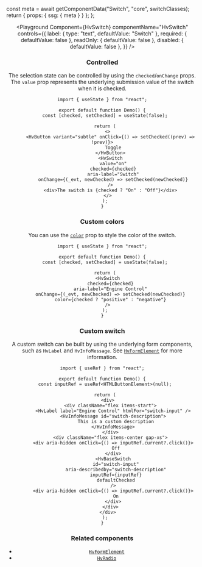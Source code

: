 


  const meta = await getComponentData("Switch", "core", switchClasses);
  return { props: { ssg: { meta } } };
};

<Header />

<Playground
  Component={HvSwitch}
  componentName="HvSwitch"
  controls={{
    label: { type: "text", defaultValue: "Switch" },
    required: { defaultValue: false },
    readOnly: { defaultValue: false },
    disabled: { defaultValue: false },
  }}
/>

### Controlled

The selection state can be controlled by using the `checked`/`onChange` props.
The `value` prop represents the underlying submission value of the switch when it is checked.

```tsx live
import { useState } from "react";

export default function Demo() {
  const [checked, setChecked] = useState(false);

  return (
    <>
      <HvButton variant="subtle" onClick={() => setChecked((prev) => !prev)}>
        Toggle
      </HvButton>
      <HvSwitch
        value="on"
        checked={checked}
        aria-label="Switch"
        onChange={(_evt, newChecked) => setChecked(newChecked)}
      />
      <div>The switch is {checked ? "On" : "Off"}</div>
    </>
  );
}
```

### Custom colors

You can use the [`color`](/docs/styling#color-prop) prop to style the color of the switch.

```tsx live
import { useState } from "react";

export default function Demo() {
  const [checked, setChecked] = useState(false);

  return (
    <HvSwitch
      checked={checked}
      aria-label="Engine Control"
      onChange={(_evt, newChecked) => setChecked(newChecked)}
      color={checked ? "positive" : "negative"}
    />
  );
}
```

### Custom switch

A custom switch can be built by using the underlying form components, such as `HvLabel` and `HvInfoMessage`.
See [`HvFormElement`](/components/form-element) for more information.

```tsx live
import { useRef } from "react";

export default function Demo() {
  const inputRef = useRef<HTMLButtonElement>(null);

  return (
    <div>
      <div className="flex items-start">
        <HvLabel label="Engine Control" htmlFor="switch-input" />
        <HvInfoMessage id="switch-description">
          This is a custom description
        </HvInfoMessage>
      </div>
      <div className="flex items-center gap-xs">
        <div aria-hidden onClick={() => inputRef.current?.click()}>
          Off
        </div>
        <HvBaseSwitch
          id="switch-input"
          aria-describedby="switch-description"
          inputRef={inputRef}
          defaultChecked
        />
        <div aria-hidden onClick={() => inputRef.current?.click()}>
          On
        </div>
      </div>
    </div>
  );
}
```

### Related components

- [`HvFormElement`](/components/form-element)
- [`HvRadio`](/components/radio)

